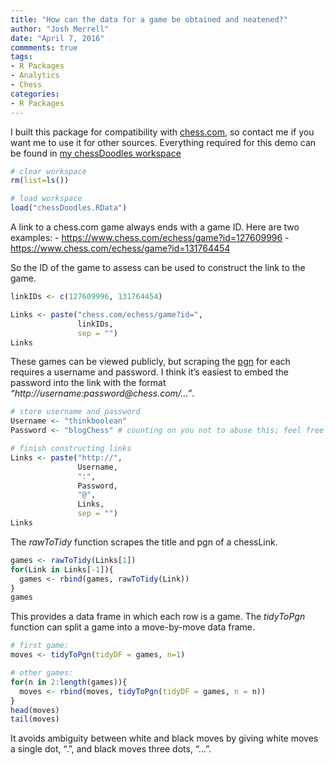 ```yaml
---
title: "How can the data for a game be obtained and neatened?"
author: "Josh Merrell"
date: "April 7, 2016"
commments: true
tags: 
- R Packages
- Analytics
- Chess
categories: 
- R Packages
---
```



I built this package for compatibility with [chess.com](https://www.chess.com/), so contact me if you want me to use it for other sources. Everything required for this demo can be found in [my chessDoodles workspace](https://github.com/brantmerrell/chessdoodles/blob/master/chessDoodles.RData)

```r

# clear workspace
rm(list=ls())

# load workspace
load("chessDoodles.RData")
```

A link to a chess.com game always ends with a game ID. Here are two examples:
 - [https://www.chess.com/echess/game?id=127609996](https://www.chess.com/echess/game?id=127609996)
 - [https://www.chess.com/echess/game?id=131764454](https://www.chess.com/echess/game?id=131764454)

So the ID of the game to assess can be used to construct the link to the game.

```r
linkIDs <- c(127609996, 131764454)

Links <- paste("chess.com/echess/game?id=",
               linkIDs,
               sep = "")
Links
```

These games can be viewed publicly, but scraping the [pgn](https://en.wikipedia.org/wiki/Portable_Game_Notation) for each requires a username and password. I think it's easiest to embed the password into the link with the format *"http://username:password@chess.com/..."*.

```r
# store username and password
Username <- "thinkboolean"
Password <- "blogChess" # counting on you not to abuse this; feel free to contact me for details

# finish constructing links
Links <- paste("http://",
               Username,
               ":",
               Password,
               "@",
               Links, 
               sep = "")
Links
```

The *rawToTidy* function scrapes the title and pgn of a chessLink.

```r
games <- rawToTidy(Links[1])
for(Link in Links[-1]){
  games <- rbind(games, rawToTidy(Link))
}
games
```

This provides a data frame in which each row is a game. The *tidyToPgn* function can split a game into a move-by-move data frame. 

```r
# first game:
moves <- tidyToPgn(tidyDF = games, n=1)

# other games:
for(n in 2:length(games)){
  moves <- rbind(moves, tidyToPgn(tidyDF = games, n = n))
}
head(moves)
tail(moves)
```

It avoids ambiguity between white and black moves by giving white moves a single dot, ".", and black moves three dots, "...".